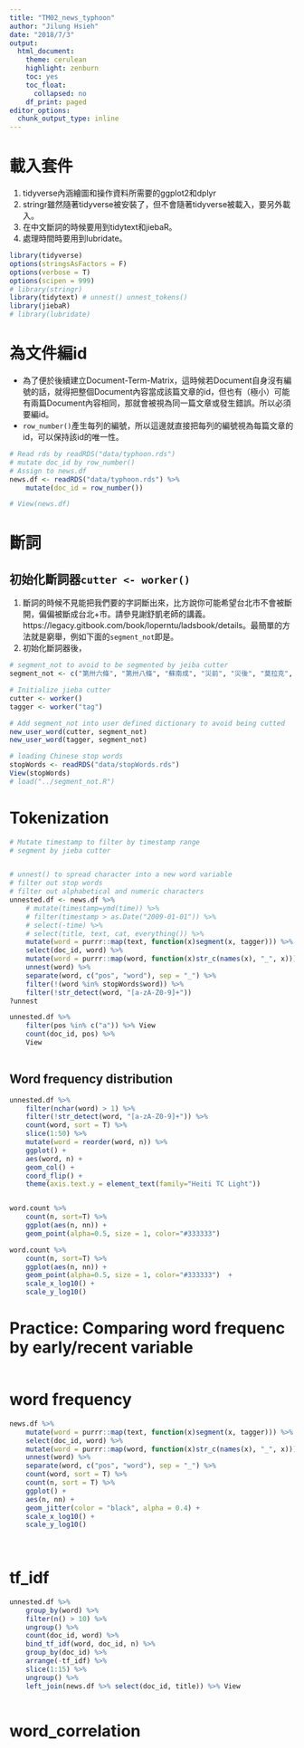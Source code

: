```yaml
---
title: "TM02_news_typhoon"
author: "Jilung Hsieh"
date: "2018/7/3"
output:
  html_document:
    theme: cerulean
    highlight: zenburn
    toc: yes
    toc_float:
      collapsed: no
    df_print: paged
editor_options:
  chunk_output_type: inline
---
```


# 載入套件

1. tidyverse內涵繪圖和操作資料所需要的ggplot2和dplyr
2. stringr雖然隨著tidyverse被安裝了，但不會隨著tidyverse被載入，要另外載入。
3. 在中文斷詞的時候要用到tidytext和jiebaR。
4. 處理時間時要用到lubridate。

```r
library(tidyverse)
options(stringsAsFactors = F)
options(verbose = T)
options(scipen = 999)
# library(stringr)
library(tidytext) # unnest() unnest_tokens()
library(jiebaR)
# library(lubridate)
```









# 為文件編id

* 為了便於後續建立Document-Term-Matrix，這時候若Document自身沒有編號的話，就得把整個Document內容當成該篇文章的id，但也有（極小）可能有兩篇Document內容相同，那就會被視為同一篇文章或發生錯誤。所以必須要編id。
* `row_number()`產生每列的編號，所以這邊就直接把每列的編號視為每篇文章的id，可以保持該id的唯一性。

```r

# Read rds by readRDS("data/typhoon.rds")
# mutate doc_id by row_number()
# Assign to news.df
news.df <- readRDS("data/typhoon.rds") %>%
    mutate(doc_id = row_number())

# View(news.df)
```


# 斷詞

## 初始化斷詞器`cutter <- worker()`

1. 斷詞的時候不見能把我們要的字詞斷出來，比方說你可能希望台北市不會被斷開，偏偏被斷成台北+市。請參見謝舒凱老師的講義。https://legacy.gitbook.com/book/loperntu/ladsbook/details。最簡單的方法就是窮舉，例如下面的`segment_not`即是。
2. 初始化斷詞器後，


```r
# segment_not to avoid to be segmented by jeiba cutter
segment_not <- c("第卅六條", "第卅八條", "蘇南成", "災前", "災後", "莫拉克", "颱風", "應變中心", "停班停課", "停課", "停班", "停駛", "路樹", "里長", "賀伯", "採收", "菜價", "蘇迪", "受災戶", "颱風警報", "韋恩", "台東縣", "馬總統", "豪大雨", "梅姬", "台東", "台北市政府", "工務段", "漂流木", "陳菊", "台南縣", "卡玫基", "魚塭", "救助金", "陳情", "全省", "強颱", "中颱", "輕颱", "小林村", "野溪", "蚵民", "農委會", "來襲", "中油公司", "蔣總統經國", "颱風天", "土石流", "蘇迪勒", "水利署", "陳說", "颱風假", "颱風地區", "台灣", "臺灣", "柯羅莎", "八八風災", "紓困","傅崑萁", "傅崐萁","台中", "文旦柚", "鄉鎮市公所", "鄉鎮市", "房屋稅", "高雄", "未達", "台灣省", "台北市", "蔡英文")

# Initialize jieba cutter
cutter <- worker()
tagger <- worker("tag")

# Add segment_not into user defined dictionary to avoid being cutted
new_user_word(cutter, segment_not)
new_user_word(tagger, segment_not)

# loading Chinese stop words
stopWords <- readRDS("data/stopWords.rds")
View(stopWords)
# load("../segment_not.R")
```


# Tokenization

```r

# Mutate timestamp to filter by timestamp range
# segment by jieba cutter


# unnest() to spread character into a new word variable
# filter out stop words
# filter out alphabetical and numeric characters
unnested.df <- news.df %>%
    # mutate(timestamp=ymd(time)) %>% 
    # filter(timestamp > as.Date("2009-01-01")) %>%
    # select(-time) %>%
    # select(title, text, cat, everything()) %>%
    mutate(word = purrr::map(text, function(x)segment(x, tagger))) %>% 
    select(doc_id, word) %>%
    mutate(word = purrr::map(word, function(x)str_c(names(x), "_", x))) %>% 
    unnest(word) %>% 
    separate(word, c("pos", "word"), sep = "_") %>% 
    filter(!(word %in% stopWords$word)) %>%
    filter(!str_detect(word, "[a-zA-Z0-9]+"))
?unnest

unnested.df %>%
    filter(pos %in% c("a")) %>% View
    count(doc_id, pos) %>%
    View
    

```


## Word frequency distribution

```r
unnested.df %>%
    filter(nchar(word) > 1) %>%
    filter(!str_detect(word, "[a-zA-Z0-9]+")) %>%
    count(word, sort = T) %>%
    slice(1:50) %>%
    mutate(word = reorder(word, n)) %>%
    ggplot() + 
    aes(word, n) + 
    geom_col() + 
    coord_flip() + 
    theme(axis.text.y = element_text(family="Heiti TC Light"))


word.count %>%
    count(n, sort=T) %>%
    ggplot(aes(n, nn)) + 
    geom_point(alpha=0.5, size = 1, color="#333333")

word.count %>%
    count(n, sort=T) %>%
    ggplot(aes(n, nn)) + 
    geom_point(alpha=0.5, size = 1, color="#333333")  + 
    scale_x_log10() + 
    scale_y_log10() 
```

# Practice: Comparing word frequenc by early/recent variable
```r

```



# word frequency

```r
news.df %>%
    mutate(word = purrr::map(text, function(x)segment(x, tagger))) %>% 
    select(doc_id, word) %>%
    mutate(word = purrr::map(word, function(x)str_c(names(x), "_", x))) %>% 
    unnest(word) %>% 
    separate(word, c("pos", "word"), sep = "_") %>%
    count(word, sort = T) %>%
    count(n, sort = T) %>%
    ggplot() + 
    aes(n, nn) + 
    geom_jitter(color = "black", alpha = 0.4) + 
    scale_x_log10() + 
    scale_y_log10()
    
    
```




# tf_idf
```r
unnested.df %>%
    group_by(word) %>%
    filter(n() > 10) %>%
    ungroup() %>%
    count(doc_id, word) %>% 
    bind_tf_idf(word, doc_id, n) %>%
    group_by(doc_id) %>%
    arrange(-tf_idf) %>%
    slice(1:15) %>%
    ungroup() %>%
    left_join(news.df %>% select(doc_id, title)) %>% View
    
```


# word_correlation
```r

```

